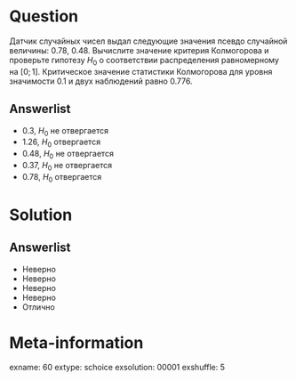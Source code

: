 Question
========
Датчик случайных чисел выдал следующие значения псевдо случайной величины: $0.78$, $0.48$. Вычислите значение критерия Колмогорова и проверьте гипотезу $H_0$ о соответствии распределения равномерному на $[0;1]$. Критическое значение статистики Колмогорова для уровня значимости 0.1 и двух наблюдений равно $0.776$.
 

Answerlist
----------
*  0.3, $H_0$ не отвергается
*  1.26, $H_0$ отвергается
*  0.48, $H_0$ не отвергается
*  0.37, $H_0$ не отвергается
*  0.78, $H_0$ отвергается

Solution
========

Answerlist
----------
*  Неверно
*  Неверно
*  Неверно
*  Неверно
*  Отлично

Meta-information
================
exname: 60
extype: schoice
exsolution: 00001
exshuffle: 5
